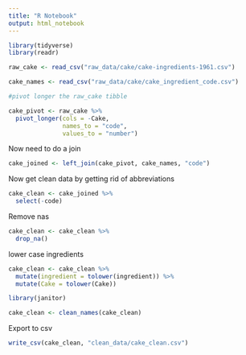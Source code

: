 ```yaml
---
title: "R Notebook"
output: html_notebook
---
```


```r
library(tidyverse)
library(readr)
```

```r
raw_cake <- read_csv("raw_data/cake/cake-ingredients-1961.csv")

cake_names <- read_csv("raw_data/cake/cake_ingredient_code.csv")
```




```r
#pivot longer the raw_cake tibble 

cake_pivot <- raw_cake %>% 
  pivot_longer(cols = -Cake, 
               names_to = "code", 
               values_to = "number")
```



Now need to do a join 
```r
cake_joined <- left_join(cake_pivot, cake_names, "code")
```


Now get clean data by getting rid of abbreviations 

```r
cake_clean <- cake_joined %>% 
  select(-code)
```

Remove nas
```r
cake_clean <- cake_clean %>% 
  drop_na()
```


lower case ingredients 
```r
cake_clean <- cake_clean %>% 
  mutate(ingredient = tolower(ingredient)) %>% 
  mutate(Cake = tolower(Cake))
```


```r
library(janitor)

cake_clean <- clean_names(cake_clean)
```

Export to csv 
```r
write_csv(cake_clean, "clean_data/cake_clean.csv")

```

